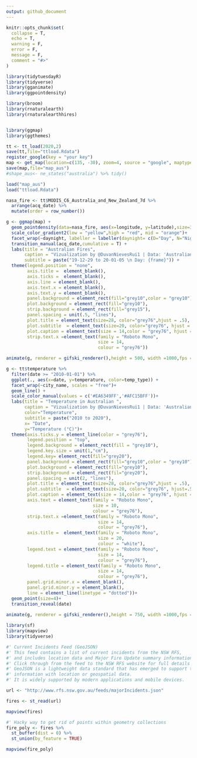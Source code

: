 ```yaml
---
output: github_document
---
```


<!-- README.md is generated from README.Rmd. Please edit that file -->

```r
knitr::opts_chunk$set(
  collapse = T,
  echo = T,
  warning = F,
  error = F,
  message = F,
  comment = "#>"
)
```


```r
library(tidytuesdayR)
library(tidyverse)
library(gganimate)
library(ggpointdensity)

library(broom)
library(rnaturalearth)
library(rnaturalearthhires)


library(ggmap)
library(ggthemes)
```

```r
tt <- tt_load(2020,2) 
save(tt,file="ttload.Rdata")
register_google(key = "your key")
map <- get_map(location=c(135, -30), zoom=4, source = "google", maptype="satellite",crop = T)
save(map,file="map_aus")
#shape_aus<- ne_states("australia") %>% tidy()
```


```r

load("map_aus")
load("ttload.Rdata")

nasa_fire <- tt$MODIS_C6_Australia_and_New_Zealand_7d %>% 
  arrange(acq_date) %>% 
  mutate(order = row_number())

g <- ggmap(map) +
  geom_pointdensity(data=nasa_fire, aes(x=longitude, y=latitude),size=3, alpha=.2) +
  scale_color_gradient2(low = "yellow",high = "red", mid = "orange")+
  facet_wrap(~daynight, labeller = labeller(daynight= c(D="Day", N="Night"))) +
  transition_manual(acq_date,cumulative = T) +
  labs(title = "Australian Fires",
       caption = "Vizualization by @DuvanNievesRui1 | Data: 'Australian Fires' • Bureau of Meteorology",
       subtitle = paste("19-12-29 to 20-01-05 \n Day: {frame}")) +
  theme(legend.position = "none",
        axis.title =  element_blank(),
        axis.ticks =  element_blank(),
        axis.line = element_blank(),
        axis.text.x = element_blank(),
        axis.text.y = element_blank(),
        panel.background = element_rect(fill="grey10",color = "grey10"),
        plot.background = element_rect(fill="grey10"),
        strip.background = element_rect(fill="grey15"),
        panel.spacing = unit(.5, "lines"),
        plot.title = element_text(size=28, color="grey76",hjust = .5),
        plot.subtitle  = element_text(size=20, color="grey76", hjust = .5),
        plot.caption = element_text(size = 14,color = "grey76", hjust = .98),
        strip.text.x =element_text(family = "Roboto Mono",
                                   size = 14,
                                   colour = "grey76"))

animate(g, renderer = gifski_renderer(),height = 500, width =1000,fps = 10)

```

```r
g <- tt$temperature %>% 
  filter(date >= "2010-01-01") %>% 
  ggplot(., aes(x=date, y=temperature, color=temp_type)) +
  facet_wrap(~city_name, scales = "free")+
  geom_line() +
  scale_color_manual(values = c('#EA6349FF','#AFC15BFF'))+
  labs(title = "Temperature in Australian ",
       caption = "Vizualization by @DuvanNievesRui1 | Data: 'Australian Fires' • Bureau of Meteorology",
       color="Temperature",
       subtitle = paste("2010 to 2020"),
       x= "Date",
       y="Temperature (°C)")+
  theme(axis.ticks.y = element_line(color = "grey76"),
        legend.position = "top",
        legend.background = element_rect(fill = "grey10"),
        legend.key.size = unit(1,"cm"),
        legend.key= element_rect(fill="grey20"),
        panel.background = element_rect(fill="grey10",color = "grey10"),
        plot.background = element_rect(fill="grey10"),
        strip.background = element_rect(fil="grey20"),
        panel.spacing = unit(2, "lines"),
        plot.title = element_text(size=28, color="grey76",hjust = .5),
        plot.subtitle  = element_text(size=20, color="grey76", hjust=.5),
        plot.caption = element_text(size = 14,color = "grey76", hjust = .99),
        axis.text = element_text(family = "Roboto Mono",
                                 size = 10,
                                 colour = "grey76"), 
        strip.text.x =element_text(family = "Roboto Mono",
                                   size = 14,
                                   colour = "grey76"), 
        axis.title =  element_text(family = "Roboto Mono",
                                   size = 20,
                                   colour = "white"),
        legend.text = element_text(family = "Roboto Mono",
                                   size = 14,
                                   colour = "grey76"),
        legend.title = element_text(family = "Roboto Mono",
                                   size = 14,
                                   colour = "grey76"),
        panel.grid.minor.x = element_blank(),
        panel.grid.minor.y = element_blank(),
        line = element_line(linetype = "dotted"))+
  geom_point(size=4)+
  transition_reveal(date)
  
animate(g, renderer = gifski_renderer(),height = 750, width =1000,fps = 8)
```

```r
library(sf)
library(mapview)
library(tidyverse)

#' Current Incidents Feed (GeoJSON)
#' This feed contains a list of current incidents from the NSW RFS, 
#' and includes location data and Major Fire Update summary information where available. 
#' Click through from the feed to the NSW RFS website for full details of the update. 
#' GeoJSON is a lightweight data standard that has emerged to support the sharing of 
#' information with location or geospatial data. 
#' It is widely supported by modern applications and mobile devices.

url <- "http://www.rfs.nsw.gov.au/feeds/majorIncidents.json"

fires <- st_read(url)

mapview(fires)

#' Hacky way to get rid of points within geometry collections
fire_poly <- fires %>% 
  st_buffer(dist = 0) %>% 
  st_union(by_feature = TRUE)

mapview(fire_poly)


```

